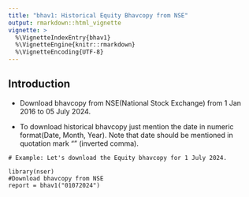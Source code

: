 ---
title: "bhav1: Historical Equity Bhavcopy from NSE"
output: rmarkdown::html_vignette
vignette: >
  %\VignetteIndexEntry{bhav1}
  %\VignetteEngine{knitr::rmarkdown}
  %\VignetteEncoding{UTF-8}
---

## Introduction 

* Download bhavcopy from NSE(National Stock Exchange) from 1 Jan 2016 to 05 July 2024.

* To download historical bhavcopy just mention the date in numeric format(Date, Month, Year). Note that date should be mentioned in quotation mark "" (inverted comma). 

``` 
# Example: Let's download the Equity bhavcopy for 1 July 2024. 

library(nser)
#Download bhavcopy from NSE
report = bhav1("01072024")

```
